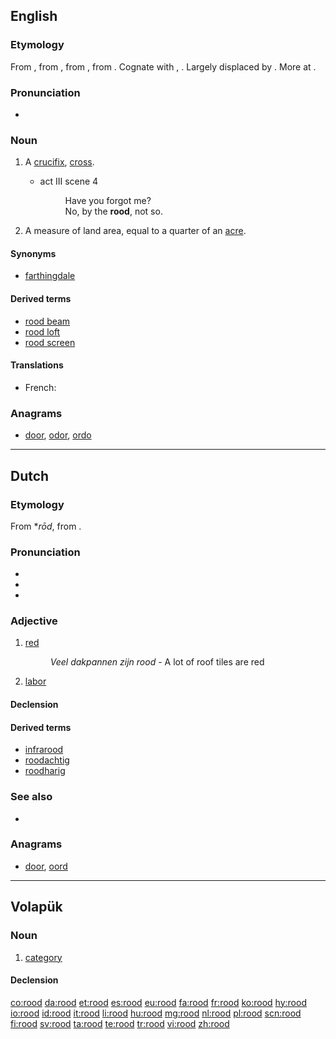 ==English==

===Etymology===
From {{etyl|enm}} {{term|rood|lang=enm}}, from {{etyl|ang}} {{term|rod|rōd|a rod, pole, rood (land measure), plot of land of a square rod, a cross, rood (as in Holy-rood), gallows, a cross on which a person is executed, death on a cross, crucifix|lang=ang}}, from {{proto|Germanic|rōdō||rōdōn|rod, pole|lang=en}}, from {{proto|Indo-European|rōt-||rāt-|bar, beam, stem|lang=en}}. Cognate with {{etyl|de|-}} {{term|Rute||rod, cane, pole|lang=de}}, {{etyl|no|-}} {{term|roda||rod|lang=no}}. Largely displaced by {{l|en|cross}}. More at {{l|en|rod}}.

===Pronunciation===
* {{IPA|/ruːd/}}

===Noun===
{{en-noun}}

# {{archaic}} A [[crucifix]], [[cross]].
#* {{RQ:Shakespeare Hamlet}} act III scene 4
#*: Have you forgot me?
#*: No, by the '''rood''', not so.
# A measure of land area, equal to a quarter of an [[acre]].

====Synonyms====
* {{sense|quarter of an acre}} [[farthingdale]]

====Derived terms====
* [[rood beam]]
* [[rood loft]]
* [[rood screen]]

====Translations====
{{trans-top|crucifix}}
{{trans-mid}}
{{trans-bottom}}
{{trans-top|quarter of an acre}}
* French: {{t|fr|vergée|f}}
{{trans-mid}}
{{trans-bottom}}

===Anagrams===
* [[door#English|door]], [[odor#English|odor]], [[ordo#English|ordo]]

----

==Dutch==
{{wikipedia|lang=nl}}

===Etymology===
From {{etyl|odt|nl}} *''rōd'', from {{proto|Germanic|raudaz|lang=nl}}.

===Pronunciation===
* {{rhymes|oːt|lang=nl}}
* {{audio|Nl-rood.ogg|audio}}
* {{IPA|/roːt/|lang=nl}}

===Adjective===
{{nl-adj|roder}}

# [[red]]
#: ''Veel dakpannen zijn rood'' - A lot of roof tiles are red
# {{politics|lang=nl}} [[labor]]

====Declension====
{{nl-decl-adj|rode}}

====Derived terms====
* [[infrarood]]
* [[roodachtig]]
* [[roodharig]]

===See also===
* {{list|nl|basic colors}}

===Anagrams===
* [[door#Dutch|door]], [[oord#Dutch|oord]]

----

==Volapük==

===Noun===
{{vo-noun}}

# [[category]]

====Declension====
{{vo-decl-noun}}

[[co:rood]]
[[da:rood]]
[[et:rood]]
[[es:rood]]
[[eu:rood]]
[[fa:rood]]
[[fr:rood]]
[[ko:rood]]
[[hy:rood]]
[[io:rood]]
[[id:rood]]
[[it:rood]]
[[li:rood]]
[[hu:rood]]
[[mg:rood]]
[[nl:rood]]
[[pl:rood]]
[[scn:rood]]
[[fi:rood]]
[[sv:rood]]
[[ta:rood]]
[[te:rood]]
[[tr:rood]]
[[vi:rood]]
[[zh:rood]]